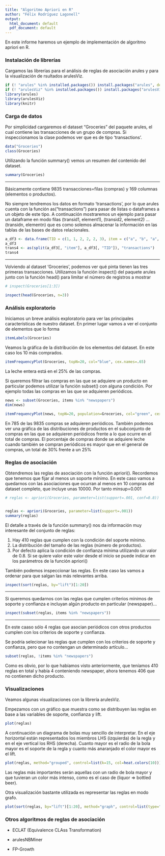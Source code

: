 ```yaml
---
title: "Algoritmo Apriori en R"
author: "Félix Rodríguez Lagonell"
output:
  html_document: default
  pdf_document: default
---
```


En este informe haremos un ejemplo de implementación de algoritmo apriori en R.


### Instalación de librerías

Cargamos las librerías para el análisis de reglas de asociación arules y para la visualización de rsultados arulesViz.

```r


if (! "arules" %in% installed.packages()) install.packages("arules", dependencies=TRUE)
if (! "arulesViz" %in% installed.packages()) install.packages("arulesViz", dependencies=TRUE)
library(arules)
library(arulesViz)
library(knitr)


```

### Carga de datos

Por simplicidad cargaremos el dataset "Groceries" del paquete arules, el cual contiene las transacciones de un grupo de compras. Si inspeccionamos la clase podemos ver que es de tipo 'transactions'.

```r

data("Groceries")
class(Groceries)


```

Utilizando la función summary() vemos un resumen del contenido del dataset.

```r


summary(Groceries)


```

---------------------------------------

Básicamente contiene 9835 transacciones=filas (compras) y 169 columnas (elementos o productos). 

No siempre tendremos los datos en formato 'transactions', por lo que arules cuenta con la función as("transactions") para pasar de listas o dataframes a un objeto de este tipo. A continuación mostraremos un ejemplo para pasar un dataframe en modo filas (transid1, element1), (transid2, element2) ... (transidn, elementn) que es como solemos almacenar la información en las tablas de las bases de datos relacionales.


```r


a_df3 <- data.frame(TID = c(1, 1, 2, 2, 2, 3), item = c("a", "b", "a", "b", "c", "b"))
a_df3
trans4 <- as(split(a_df3[, "item"], a_df3[, "TID"]), "transactions")
trans4


```

---------------------------------------

Volviendo al dataset 'Groceries', podemos ver qué pinta tienen las tres primeras transacciones. Utilizamos la función inspect() del paquete arules junto con la función head() para limitar el número de registros a mostrar


```r


# inspect(Groceries[1:3])

inspect(head(Groceries, n=3))


```



### Análisis exploratorio

Iniciamos un breve análisis exploratorio para ver las principales características de nuestro dataset. En primer lugar vamos a ver el conjunto de elementos que lo forma

```r


itemLabels(Groceries)


```


Veamos la gráfica de la distribución de los elementos del dataset. En este caso los 10 más comprados.


```r


itemFrequencyPlot(Groceries, topN=20, col="blue", cex.names=.65)


```


La leche entera está en el 25% de las compras.

Si queremos filtrar las compras en las que se adquiere un producto en particular podemos utilizar la función subset() con alguna condición. Por ejemplo todas las compras en las que se adquieren periódicos.


```r


news <- subset(Groceries, items %in% "newspapers")
dim(news)


```

```r


itemFrequencyPlot(news, topN=20, population=Groceries, col="green", cex.names=.65)


```

En 785 de las 9835 compras se adquieren periódicos. También podemos ver una gráfica de las distribuciones de productos en el subconjunto de compras en las que se adquieren periódicos frente a lo que ocurre en el total de compras. El porcentaje de compras donde se adquiere leche cuando también se compran periódicos es mayor que en el general de compras, un total de 30% frente a un 25%


### Reglas de asociación

Obtendremos las reglas de asociación con la función apriori(). Recordemos que tenemos que fijar al menos un soporte mínimo. En este caso vamos a quedarnos con las asociaciones que ocurran al menos en 10 compras del dataset completo, que incluye unas 10000. Por tanto minsup=0.001


```r

# reglas <- apriori(Groceries, parameter=list(support=.001, conf=0.8))


reglas <- apriori(Groceries, parameter=list(support=.001))
summary(reglas)


```


El detalle a través de la función summary() nos da información muy interesante del conjunto de reglas:

1) Hay 410 reglas que cumplen con la condición del soporte mínimo.
2) La distribución del tamaño de las reglas (número de productos).
3) Por defecto aplica la condición de confianza mínima utilizando un valor de 0.8. Si se quiere valor este valor desde el inicio se puede indicar en los parámetros de la función apriori()

También podemos inspeccionar las reglas. En este caso las vamos a ordenar para que salgan las más relevantes arriba.


```r


inspect(sort(reglas, by="lift")[1:20])


```

---------------------------------------

Si queremos quedarnos con las reglas que cumplen criterios mínimos de soporte y confianza e incluyan algún producto en particular (newspaper)...


```r


inspect(subset(reglas, items %in% "newspapers"))


```

---------------------------------------

En este caaso sólo 4 reglas que asocian periódicos con otros productos cumplen con los criterios de soporte y confianza.

Se podría selecionar las reglas que cumplen con los criterios de soporte y confianza, pero que no contengan un determinado artículo...


```r


subset(reglas, !items %in% "newspapers")


```


Como es obvio, por lo que habíamos visto anteriormente, que teníamos 410 reglas en total y había 4 conteniendo newspaper, ahora tenemos 406 que no contienen dicho producto.


### Visualizaciones

Veamos algunas visualizaciones con la librería arulesViz. 

Empezamos con un gráfico que muestra como se distribuyen las reglas en base a las variables de soporte, confianza y lift.


```r


plot(reglas)


```


A continuación un diagrama de bolas muy sencillo de interpretar. En el eje horizontal están representados los miembros LHS (izquierda) de la regla y en el eje vertical los RHS (derecha). Cuanto mayor es el radio de la bola mayor es el soporte de la regla y cuanto más anaranjado el color mayor es el lift.


```r


plot(reglas, method="grouped", control=list(k=15, col=heat.colors(10)))


```

Las reglas más importantes serán aquellas con un radio de bola mayor y que tuvieran un color más intenso, como es el caso de (liquor => bottled beer).

Otra visualización bastante utilizada es representar las reglas en modo grafo.


```r


plot(sort(reglas, by="lift")[1:20], method="graph", control=list(type="items"))


```

### Otros algoritmos de reglas de asociación

- ECLAT (Equivalence CLAss Transformation)

- arulesNBMiner

- FP-Growth